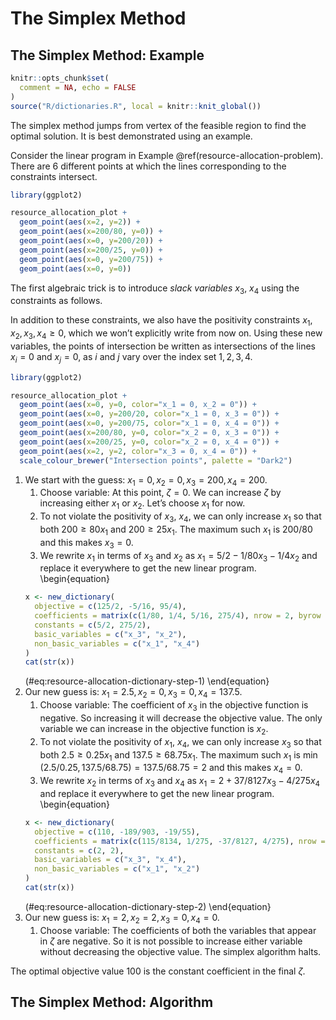 # The Simplex Method

## The Simplex Method: Example

```r
knitr::opts_chunk$set(
  comment = NA, echo = FALSE
)
source("R/dictionaries.R", local = knitr::knit_global())
```

The simplex method jumps from vertex of the feasible region to find the optimal solution. It is best demonstrated using an example. 

Consider the linear program in Example \@ref(resource-allocation-problem). There are 6 different points at which the lines corresponding to the constraints intersect. 

```r
library(ggplot2)

resource_allocation_plot +
  geom_point(aes(x=2, y=2)) +
  geom_point(aes(x=200/80, y=0)) +
  geom_point(aes(x=0, y=200/20)) +
  geom_point(aes(x=200/25, y=0)) +
  geom_point(aes(x=0, y=200/75)) +
  geom_point(aes(x=0, y=0))
```

The first algebraic trick is to introduce *slack variables*  $x_3$, $x_4$ using the constraints as follows.

\begin{equation}
``` r
x <- new_dictionary(
  objective = c(0, 25, 30),
  coefficients = matrix(c(80, 20, 25, 75), nrow = 2, byrow = TRUE),
  constants = c(200, 200),
  basic_variables = c("x_1", "x_2"),
  non_basic_variables = c("x_3", "x_4")
)
cat(str(x))
```
(\#eq:resource-allocation-dictionary)
\end{equation}

In addition to these constraints, we also have the positivity constraints $x_1, x_2, x_3, x_4 \ge 0$, which we won't explicitly write from now on. Using these new variables, the points of intersection be written as intersections of the lines $x_i = 0$ and $x_j = 0$, as $i$ and $j$ vary over the index set ${1, 2, 3, 4}$. 

```r
library(ggplot2)

resource_allocation_plot +
  geom_point(aes(x=0, y=0, color="x_1 = 0, x_2 = 0")) +
  geom_point(aes(x=0, y=200/20, color="x_1 = 0, x_3 = 0")) +
  geom_point(aes(x=0, y=200/75, color="x_1 = 0, x_4 = 0")) +
  geom_point(aes(x=200/80, y=0, color="x_2 = 0, x_3 = 0")) +
  geom_point(aes(x=200/25, y=0, color="x_2 = 0, x_4 = 0")) +
  geom_point(aes(x=2, y=2, color="x_3 = 0, x_4 = 0")) +
  scale_colour_brewer("Intersection points", palette = "Dark2")
```

1. We start with the guess: $x_1 = 0, x_2 = 0, x_3 = 200, x_4 = 200$. 
    1. Choose variable: At this point, $\zeta = 0$. We can increase $\zeta$ by increasing either $x_1$ or $x_2$. Let's choose $x_1$ for now.
    2. To not violate the positivity of $x_3$, $x_4$, we can only increase $x_1$ so that both $200 \ge 80x_1$ and $200 \ge 25x_1$. The maximum such $x_1$ is $200/80$ and this makes $x_3 = 0$.
    3. We rewrite $x_1$ in terms of $x_3$ and $x_2$ as $x_1 = 5/2 - 1/80 x_3 - 1/4 x_2$ and replace it everywhere to get the new linear program.
    \begin{equation}
    ``` r
    x <- new_dictionary(
      objective = c(125/2, -5/16, 95/4),
      coefficients = matrix(c(1/80, 1/4, 5/16, 275/4), nrow = 2, byrow = TRUE),
      constants = c(5/2, 275/2),
      basic_variables = c("x_3", "x_2"),
      non_basic_variables = c("x_1", "x_4")
    )
    cat(str(x))
    ```
    (\#eq:resource-allocation-dictionary-step-1)
    \end{equation}
2. Our new guess is: $x_1 = 2.5, x_2 = 0, x_3 = 0, x_4 = 137.5$. 
    1. Choose variable: The coefficient of $x_3$ in the objective function is negative. So increasing it will decrease the objective value. The only variable we can increase in the objective function is $x_2$.
    2. To not violate the positivity of $x_1$, $x_4$, we can only increase $x_3$ so that both $2.5 \ge 0.25x_1$ and $137.5 \ge 68.75x_1$. The maximum such $x_1$ is $\min(2.5/0.25, 137.5/68.75) = 137.5/68.75 = 2$ and this makes $x_4 = 0$.
    3. We rewrite $x_2$ in terms of $x_3$ and $x_4$ as $x_1 = 2 + 37/8127 x_3 - 4/275 x_4$ and replace it everywhere to get the new linear program.
    \begin{equation}
    ``` r
    x <- new_dictionary(
      objective = c(110, -189/903, -19/55),
      coefficients = matrix(c(115/8134, 1/275, -37/8127, 4/275), nrow = 2, byrow = TRUE),
      constants = c(2, 2),
      basic_variables = c("x_3", "x_4"),
      non_basic_variables = c("x_1", "x_2")
    )
    cat(str(x))
    ```
    (\#eq:resource-allocation-dictionary-step-2)
    \end{equation}
3. Our new guess is: $x_1 = 2, x_2 = 2, x_3 = 0, x_4 = 0$. 
    1. Choose variable: The coefficients of both the variables that appear in $\zeta$ are negative. So it is not possible to increase either variable without decreasing the objective value. The simplex algorithm halts. 

The optimal objective value $100$ is the constant coefficient in the final $\zeta$.


## The Simplex Method: Algorithm